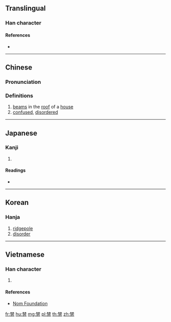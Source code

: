 ==Translingual==

===Han character===
{{Han char|rn=75|rad=木|as=08|sn=12|four=44227|canj=DDCSH|ids=⿱林分}}

====References====
* {{Han ref|kx=0535.070|dkj=14995|dj=0923.020|hdz=21226.060|uh=68FC|ud=26876|bh=D9C8|bd=55752}}

----

==Chinese==
{{zh-forms}}

===Pronunciation===
{{zh-pron
|m=fén,fèn,fēn
|c=fan4
|mc=y
|oc=y
|ma=
|cat=n,a
}}

===Definitions===
# [[beam]]s in the [[roof]] of a [[house]]
# [[confused]], [[disorder]]ed

----

==Japanese==

===Kanji===
{{ja-kanji|grade=|rs=木08}}

# {{defn|lang=ja|sort=木08}}

====Readings====
* {{ja-readings|on=[[ふん]] (fun), [[ぶん]] (bun)|kun=[[むなぎ]] (munagi)}}

----

==Korean==

===Hanja===
{{ko-hanja|hangeul=분|eumhun=|rv=bun|mr=pun|y=pun}}

# [[ridgepole]]
# [[disorder]]

----

==Vietnamese==

===Han character===
{{vi-readings|rs=木08|hanviet=[[phân]], [[phần]]}}

# {{defn|lang=vi|sort=木08}}

====References====
* [http://nomfoundation.org/common/nom_details.php?codepoint=68fc Nom Foundation]

[[fr:棼]]
[[hu:棼]]
[[mg:棼]]
[[pl:棼]]
[[th:棼]]
[[zh:棼]]